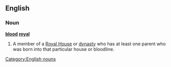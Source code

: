 ==English==

===Noun===
'''[[blood]] [[royal]]'''

# A member of a [[Royal House]] or [[dynasty]] who has at least one parent who was born into that particular house or bloodline.

[[Category:English nouns]]